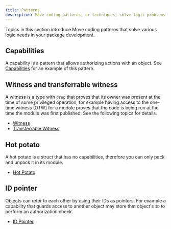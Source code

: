 ```yaml
---
title: Patterns
description: Move coding patterns, or techniques, solve logic problems you encounter when developing Move packages for the IOTA blockchain. These include capabilities, witness and transferable witness, hot potato, and ID pointer.
---
```


Topics in this section introduce Move coding patterns that solve various logic needs in your package development. 

## Capabilities

A capability is a pattern that allows authorizing actions with an object. See [Capabilities](patterns/capabilities.mdx) for an example of this pattern.

## Witness and transferrable witness

A witness is a type with `drop` that proves that its owner was present at the time of some privileged operation, for example having access to the one-time witness (OTW) for a module proves that the code is being run at the time the module was first published. See the following topics for details.

- [Witness](./patterns/witness)
- [Transferrable Witness](./patterns/transferrable-witness)

## Hot potato

A hot potato is a struct that has no capabilities, therefore you can only pack and unpack it in its module.

- [Hot Potato](./patterns/hot-potato)

## ID pointer

Objects can refer to each other by using their IDs as pointers.  For example a capability that guards access to another object may store that object's `ID` to perform an authorization check.

- [ID Pointer](./patterns/id-pointer)
